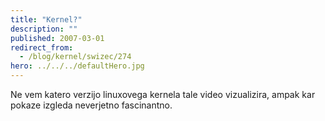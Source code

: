 ```yaml
---
title: "Kernel?"
description: ""
published: 2007-03-01
redirect_from:
  - /blog/kernel/swizec/274
hero: ../../../defaultHero.jpg
---
```


Ne vem katero verzijo linuxovega kernela tale video vizualizira, ampak kar pokaze izgleda neverjetno fascinantno.
